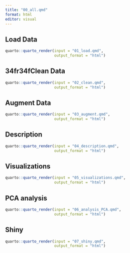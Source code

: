 ```yaml
---
title: "00_all.qmd"
format: html
editor: visual
---
```


## Load Data

```r
quarto::quarto_render(input = "01_load.qmd",
                      output_format = "html")
```

## 34fr34fClean Data

```r
quarto::quarto_render(input = "02_clean.qmd", 
                      output_format = "html")
```

## Augment Data

```r
quarto::quarto_render(input = "03_augment.qmd", 
                      output_format = "html")
```

## Description

```r
quarto::quarto_render(input = "04_description.qmd", 
                      output_format = "html")
```

## Visualizations

```r
quarto::quarto_render(input = "05_visualizations.qmd", 
                      output_format = "html")
```

## PCA analysis

```r
quarto::quarto_render(input = "06_analysis_PCA.qmd",
                      output_format = "html")
```

## Shiny

```r
quarto::quarto_render(input = "07_shiny.qmd",
                      output_format = "html")
```
